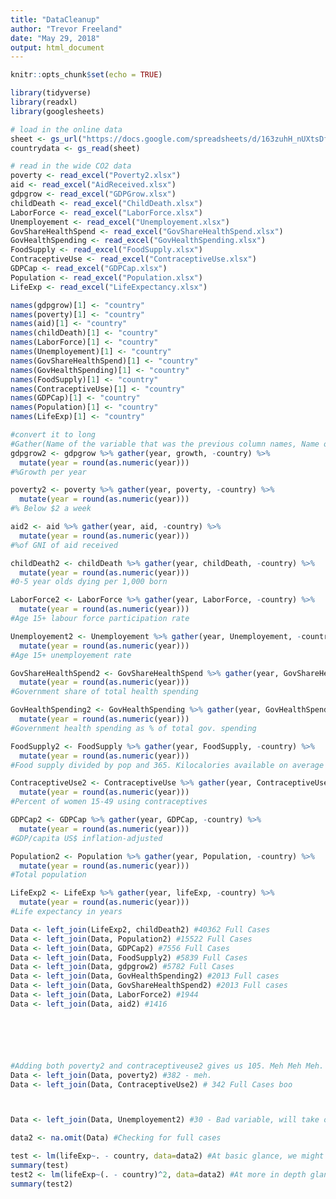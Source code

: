 ```yaml
---
title: "DataCleanup"
author: "Trevor Freeland"
date: "May 29, 2018"
output: html_document
---
```


```r
knitr::opts_chunk$set(echo = TRUE)
```

```r
library(tidyverse)
library(readxl)
library(googlesheets)
```

```r
# load in the online data
sheet <- gs_url("https://docs.google.com/spreadsheets/d/163zuhH_nUXtsDfnnrzuDxJOj4D3Ago1ldEA960JZPmE/")
countrydata <- gs_read(sheet)
```

```r
# read in the wide CO2 data
poverty <- read_excel("Poverty2.xlsx")
aid <- read_excel("AidReceived.xlsx")
gdpgrow <- read_excel("GDPGrow.xlsx")
childDeath <- read_excel("ChildDeath.xlsx")
LaborForce <- read_excel("LaborForce.xlsx")
Unemployement <- read_excel("Unemployement.xlsx")
GovShareHealthSpend <- read_excel("GovShareHealthSpend.xlsx")
GovHealthSpending <- read_excel("GovHealthSpending.xlsx")
FoodSupply <- read_excel("FoodSupply.xlsx")
ContraceptiveUse <- read_excel("ContraceptiveUse.xlsx")
GDPCap <- read_excel("GDPCap.xlsx")
Population <- read_excel("Population.xlsx")
LifeExp <- read_excel("LifeExpectancy.xlsx")

names(gdpgrow)[1] <- "country"
names(poverty)[1] <- "country"
names(aid)[1] <- "country"
names(childDeath)[1] <- "country"
names(LaborForce)[1] <- "country"
names(Unemployement)[1] <- "country"
names(GovShareHealthSpend)[1] <- "country"
names(GovHealthSpending)[1] <- "country"
names(FoodSupply)[1] <- "country"
names(ContraceptiveUse)[1] <- "country"
names(GDPCap)[1] <- "country"
names(Population)[1] <- "country"
names(LifeExp)[1] <- "country"

#convert it to long
#Gather(Name of the variable that was the previous column names, Name of the variable that was in our data cells, grab everything except for the country variable)
gdpgrow2 <- gdpgrow %>% gather(year, growth, -country) %>%
  mutate(year = round(as.numeric(year))) 
#%Growth per year

poverty2 <- poverty %>% gather(year, poverty, -country) %>%
  mutate(year = round(as.numeric(year)))
#% Below $2 a week

aid2 <- aid %>% gather(year, aid, -country) %>%
  mutate(year = round(as.numeric(year)))
#%of GNI of aid received

childDeath2 <- childDeath %>% gather(year, childDeath, -country) %>%
  mutate(year = round(as.numeric(year)))
#0-5 year olds dying per 1,000 born

LaborForce2 <- LaborForce %>% gather(year, LaborForce, -country) %>%
  mutate(year = round(as.numeric(year)))
#Age 15+ labour force participation rate

Unemployement2 <- Unemployement %>% gather(year, Unemployement, -country) %>%
  mutate(year = round(as.numeric(year)))
#Age 15+ unemployement rate 

GovShareHealthSpend2 <- GovShareHealthSpend %>% gather(year, GovShareHealthSpend, -country) %>%
  mutate(year = round(as.numeric(year)))
#Government share of total health spending

GovHealthSpending2 <- GovHealthSpending %>% gather(year, GovHealthSpending, -country) %>%
  mutate(year = round(as.numeric(year)))
#Government health spending as % of total gov. spending

FoodSupply2 <- FoodSupply %>% gather(year, FoodSupply, -country) %>%
  mutate(year = round(as.numeric(year)))
#Food supply divided by pop and 365. Kilocalories available on average for each person each day

ContraceptiveUse2 <- ContraceptiveUse %>% gather(year, ContraceptiveUse, -country) %>%
  mutate(year = round(as.numeric(year)))
#Percent of women 15-49 using contraceptives

GDPCap2 <- GDPCap %>% gather(year, GDPCap, -country) %>%
  mutate(year = round(as.numeric(year)))
#GDP/capita US$ inflation-adjusted

Population2 <- Population %>% gather(year, Population, -country) %>%
  mutate(year = round(as.numeric(year)))
#Total population

LifeExp2 <- LifeExp %>% gather(year, lifeExp, -country) %>%
  mutate(year = round(as.numeric(year)))
#Life expectancy in years

Data <- left_join(LifeExp2, childDeath2) #40362 Full Cases
Data <- left_join(Data, Population2) #15522 Full Cases
Data <- left_join(Data, GDPCap2) #7556 Full Cases
Data <- left_join(Data, FoodSupply2) #5839 Full Cases
Data <- left_join(Data, gdpgrow2) #5782 Full Cases
Data <- left_join(Data, GovHealthSpending2) #2013 Full cases
Data <- left_join(Data, GovShareHealthSpend2) #2013 Full cases
Data <- left_join(Data, LaborForce2) #1944
Data <- left_join(Data, aid2) #1416






#Adding both poverty2 and contraceptiveuse2 gives us 105. Meh Meh Meh. Could have 1, not both
Data <- left_join(Data, poverty2) #382 - meh. 
Data <- left_join(Data, ContraceptiveUse2) # 342 Full Cases boo



Data <- left_join(Data, Unemployement2) #30 - Bad variable, will take out

data2 <- na.omit(Data) #Checking for full cases

test <- lm(lifeExp~. - country, data=data2) #At basic glance, we might not need aid. 
summary(test)
test2 <- lm(lifeExp~(. - country)^2, data=data2) #At more in depth glance, we might want aid. Can decide how we want to proceed. 
summary(test2)

```